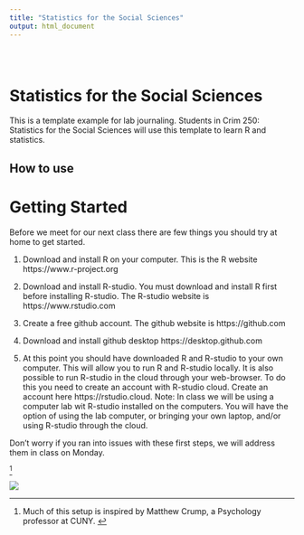 ```yaml
---
title: "Statistics for the Social Sciences"
output: html_document
---
```


<style type="text/css">
.title {
  display: none;
}

#getting-started img {
  margin-right: 10px;
}

</style>

<div class="row" style="padding-top: 30px;">
<div class="col-sm-6">

# **Statistics for the Social Sciences**

This is a template example for lab journaling. Students in Crim 250: Statistics for the Social Sciences will use this template to learn R and statistics.

## How to use


# Getting Started
Before we meet for our next class there are few things you should try at home to get started.

1. Download and install R on your computer. This is the R website https://www.r-project.org

2. Download and install R-studio. You must download and install R first before installing R-studio. The R-studio website is https://www.rstudio.com

3. Create a free github account. The github website is https://github.com

4. Download and install github desktop https://desktop.github.com

5. At this point you should have downloaded R and R-studio to your own computer. This will allow you to run R and R-studio locally. It is also possible to run R-studio in the cloud through your web-browser. To do this you need to create an account with R-studio cloud. Create an account here https://rstudio.cloud. Note: In class we will be using a computer lab wit R-studio installed on the computers. You will have the option of using the lab computer, or bringing your own laptop, and/or using R-studio through the cloud.

Don’t worry if you ran into issues with these first steps, we will address them in class on Monday.



^[Much of this setup is inspired by Matthew Crump, a Psychology professor at CUNY. ]



</div>
<div class="col-sm-6">

<a href = "https://mariacuellar.github.io">
![](images/stats.jpg)
</a>
</div>
